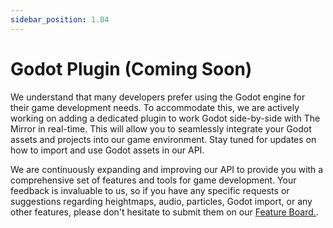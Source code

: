 ```yaml
---
sidebar_position: 1.84
---
```




# Godot Plugin (Coming Soon)

We understand that many developers prefer using the Godot engine for their game development needs. To accommodate this, we are actively working on adding a dedicated plugin to work Godot side-by-side with The Mirror in real-time. This will allow you to seamlessly integrate your Godot assets and projects into our game environment. Stay tuned for updates on how to import and use Godot assets in our API.

We are continuously expanding and improving our API to provide you with a comprehensive set of features and tools for game development. Your feedback is invaluable to us, so if you have any specific requests or suggestions regarding heightmaps, audio, particles, Godot import, or any other features, please don't hesitate to submit them on our [Feature Board.](https://in.themirror.space/feedback).
